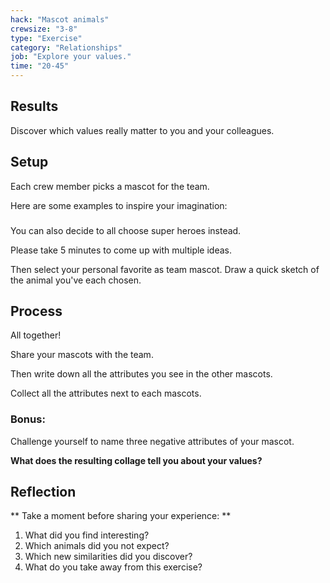 ```yaml
---
hack: "Mascot animals"
crewsize: "3-8"
type: "Exercise"
category: "Relationships"
job: "Explore your values."
time: "20-45"
---
```


## Results

Discover which values really matter to you and your colleagues.

## Setup

Each crew member picks a mascot for the team.

Here are some examples to inspire your imagination:

### <Emoji symbol="🐙" label="octopus" /> <Emoji symbol="🐡" label="blowfish" /> <Emoji symbol="🐪" label="camel" /> <Emoji symbol="🐩" label="poodle" /> <Emoji symbol="🐷" label="pig" />

### <Emoji symbol="🙈" label="monkey" /> <Emoji symbol="🦓" label="zebra" /> <Emoji symbol="🐋" label="whale" /> <Emoji symbol="🦘" label="kangaroo" /> <Emoji symbol="🐧" label="penguin" />

### <Emoji symbol="🦄" label="unicorn" /> <Emoji symbol="🦏" label="rhino" /> <Emoji symbol="🐞" label="beetle" /> <Emoji symbol="🦦" label="otter" /> <Emoji symbol="🦚" label="peacock" />

You can also decide to all choose super heroes instead.

Please take 5 minutes to come up with multiple ideas.

Then select your personal favorite as team mascot.
Draw a quick sketch of the animal you've each chosen.

## Process

All together!

Share your mascots with the team.

Then write down all the attributes you see in the other mascots.

Collect all the attributes next to each mascots.

### Bonus:

Challenge yourself to name three negative attributes of your mascot.

**What does the resulting collage tell you about your values?**

## Reflection

** Take a moment before sharing your experience: **

1. What did you find interesting?
2. Which animals did you not expect?
3. Which new similarities did you discover?
4. What do you take away from this exercise?
